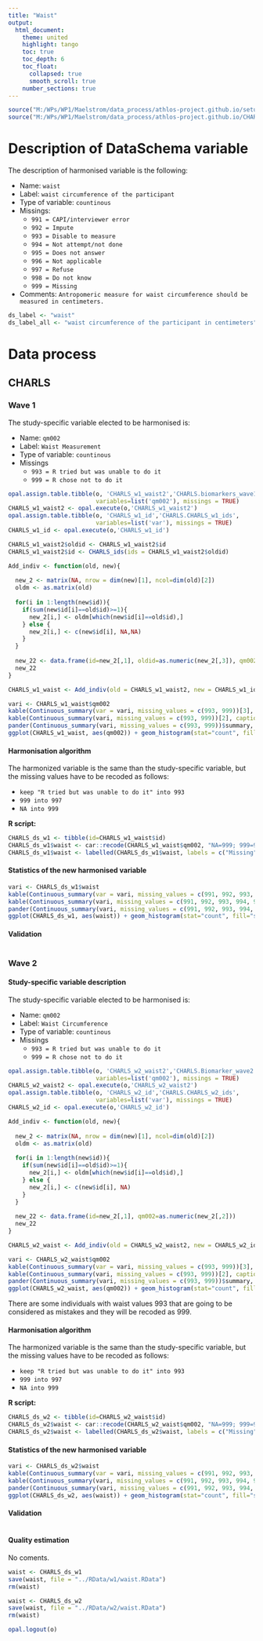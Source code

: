 ```yaml
---
title: "Waist"
output: 
  html_document:
    theme: united
    highlight: tango
    toc: true
    toc_depth: 6
    toc_float:
      collapsed: true
      smooth_scroll: true
    number_sections: true
---
```


<!-- ########################################################## --> 

<!-- # Installation, loading packages -->
<!-- **R script:** -->



```r
source("M:/WPs/WP1/Maelstrom/data_process/athlos-project.github.io/setup_albert.r")
source("M:/WPs/WP1/Maelstrom/data_process/athlos-project.github.io/CHARLS/CHARLS_ids.r")
```

<!-- ########################################################## --> 

# Description of DataSchema variable 

The description of harmonised variable is the following:
  
* Name: `waist`
* Label: `waist circumference of the participant`
* Type of variable: `countinous`
* Missings: 
    + `991 = CAPI/interviewer error`
    + `992 = Impute`
    + `993 = Disable to measure`
    + `994 = Not attempt/not done`
    + `995 = Does not answer`
    + `996 = Not applicable`
    + `997 = Refuse`
    + `998 = Do not know`
    + `999 = Missing`
* Comments: `Antropomeric measure for waist circumference should be measured in centimeters.`

```r
ds_label <- "waist"
ds_label_all <- "waist circumference of the participant in centimeters"
```

# Data process

## CHARLS

### Wave 1 

The study-specific variable elected to be harmonised is:

* Name: `qm002`
* Label: `Waist Measurement`
* Type of variable: `countinous`
* Missings
   + `993 = R tried but was unable to do it`
   + `999 = R chose not to do it`

```r
opal.assign.table.tibble(o, 'CHARLS_w1_waist2','CHARLS.biomarkers_wave1',
                         variables=list('qm002'), missings = TRUE)
CHARLS_w1_waist2 <- opal.execute(o,'CHARLS_w1_waist2')
opal.assign.table.tibble(o, 'CHARLS_w1_id','CHARLS.CHARLS_w1_ids',
                         variables=list('var'), missings = TRUE)
CHARLS_w1_id <- opal.execute(o,'CHARLS_w1_id')

CHARLS_w1_waist2$oldid <- CHARLS_w1_waist2$id
CHARLS_w1_waist2$id <- CHARLS_ids(ids = CHARLS_w1_waist2$oldid)

Add_indiv <- function(old, new){
  
  new_2 <- matrix(NA, nrow = dim(new)[1], ncol=dim(old)[2])
  oldm <- as.matrix(old)
  
  for(i in 1:length(new$id)){
    if(sum(new$id[i]==old$id)>=1){
      new_2[i,] <- oldm[which(new$id[i]==old$id),]
    } else {
      new_2[i,] <- c(new$id[i], NA,NA)
    }
  }
  
  new_22 <- data.frame(id=new_2[,1], oldid=as.numeric(new_2[,3]), qm002=as.numeric(new_2[,2]))
  new_22
}

CHARLS_w1_waist <- Add_indiv(old = CHARLS_w1_waist2, new = CHARLS_w1_id)

```

```r
vari <- CHARLS_w1_waist$qm002
kable(Continuous_summary(var = vari, missing_values = c(993, 999))[3], caption = ds_label)
kable(Continuous_summary(vari, missing_values = c(993, 999))[2], caption = "Values")
pander(Continuous_summary(vari, missing_values = c(993, 999))$summary, caption = "Summary")
ggplot(CHARLS_w1_waist, aes(qm002)) + geom_histogram(stat="count", fill="steelblue") + xlab("Waist") + ylab("Frequency")
```

#### Harmonisation algorithm
The harmonized variable is the same than the study-specific variable, but the missing values have to be recoded as follows:

* `keep "R tried but was unable to do it" into 993`
* `999 into 997`
* `NA into 999`


**R script:**

```r
CHARLS_ds_w1 <- tibble(id=CHARLS_w1_waist$id)
CHARLS_ds_w1$waist <- car::recode(CHARLS_w1_waist$qm002, "NA=999; 999=997")
CHARLS_ds_w1$waist <- labelled(CHARLS_ds_w1$waist, labels = c("Missing"=999, "Do not know"=998, "Refuse"=997, "Not applicable"=996, "Does not answer"=995,  "Not attempt not done"=994, "Disable to measure"=993, "Impute"=992, "CAPI interviewer error"=991))
```

#### Statistics of the new harmonised variable
```r
vari <- CHARLS_ds_w1$waist
kable(Continuous_summary(var = vari, missing_values = c(991, 992, 993, 994, 995, 996, 997, 998, 999))[3], caption = ds_label)
kable(Continuous_summary(vari, missing_values = c(991, 992, 993, 994, 995, 996, 997, 998, 999))[2], caption = "Values")
pander(Continuous_summary(vari, missing_values = c(991, 992, 993, 994, 995, 996, 997, 998, 999))$summary, caption = "Summary")
ggplot(CHARLS_ds_w1, aes(waist)) + geom_histogram(stat="count", fill="steelblue") + xlab("Waist") + ylab("Frequency") + xlim(35,165) 
```

#### Validation
```r
```



### Wave 2 

#### Study-specific variable description

The study-specific variable elected to be harmonised is:

* Name: `qm002`
* Label: `Waist Circumference`
* Type of variable: `countinous`
* Missings
   + `993 = R tried but was unable to do it`
   + `999 = R chose not to do it`


```r
opal.assign.table.tibble(o, 'CHARLS_w2_waist2','CHARLS.Biomarker_wave2',
                         variables=list('qm002'), missings = TRUE)
CHARLS_w2_waist2 <- opal.execute(o,'CHARLS_w2_waist2')
opal.assign.table.tibble(o, 'CHARLS_w2_id','CHARLS.CHARLS_w2_ids',
                         variables=list('var'), missings = TRUE)
CHARLS_w2_id <- opal.execute(o,'CHARLS_w2_id')

Add_indiv <- function(old, new){
  
  new_2 <- matrix(NA, nrow = dim(new)[1], ncol=dim(old)[2])
  oldm <- as.matrix(old)
  
  for(i in 1:length(new$id)){
    if(sum(new$id[i]==old$id)>=1){
      new_2[i,] <- oldm[which(new$id[i]==old$id),]
    } else {
      new_2[i,] <- c(new$id[i], NA)
    }
  }
  
  new_22 <- data.frame(id=new_2[,1], qm002=as.numeric(new_2[,2]))
  new_22
}

CHARLS_w2_waist <- Add_indiv(old = CHARLS_w2_waist2, new = CHARLS_w2_id)
```

```r
vari <- CHARLS_w2_waist$qm002
kable(Continuous_summary(var = vari, missing_values = c(993, 999))[3], caption = ds_label)
kable(Continuous_summary(vari, missing_values = c(993, 999))[2], caption = "Values")
pander(Continuous_summary(vari, missing_values = c(993, 999))$summary, caption = "Summary")
ggplot(CHARLS_w2_waist, aes(qm002)) + geom_histogram(stat="count", fill="steelblue") + xlab("Waist") + ylab("Frequency")
```

There are some individuals with waist values 993 that are going to be considered as mistakes and they will be recoded as 999.

#### Harmonisation algorithm
The harmonized variable is the same than the study-specific variable, but the missing values have to be recoded as follows:

* `keep "R tried but was unable to do it" into 993`
* `999 into 997`
* `NA into 999`


**R script:**

```r
CHARLS_ds_w2 <- tibble(id=CHARLS_w2_waist$id)
CHARLS_ds_w2$waist <- car::recode(CHARLS_w2_waist$qm002, "NA=999; 999=997")
CHARLS_ds_w2$waist <- labelled(CHARLS_ds_w2$waist, labels = c("Missing"=999, "Do not know"=998, "Refuse"=997, "Not applicable"=996, "Does not answer"=995,  "Not attempt not done"=994, "Disable to measure"=993, "Impute"=992, "CAPI interviewer error"=991))
```

#### Statistics of the new harmonised variable
```r
vari <- CHARLS_ds_w2$waist
kable(Continuous_summary(var = vari, missing_values = c(991, 992, 993, 994, 995, 996, 997, 998, 999))[3], caption = ds_label)
kable(Continuous_summary(vari, missing_values = c(991, 992, 993, 994, 995, 996, 997, 998, 999))[2], caption = "Values")
pander(Continuous_summary(vari, missing_values = c(991, 992, 993, 994, 995, 996, 997, 998, 999))$summary, caption = "Summary")
ggplot(CHARLS_ds_w2, aes(waist)) + geom_histogram(stat="count", fill="steelblue") + xlab("Waist") + ylab("Frequency") + xlim(35,165) 
```

#### Validation
```r
```


#### Quality estimation
No coments.





```r
waist <- CHARLS_ds_w1
save(waist, file = "../RData/w1/waist.RData")
rm(waist)

waist <- CHARLS_ds_w2
save(waist, file = "../RData/w2/waist.RData")
rm(waist)
```

```r
opal.logout(o)
```



